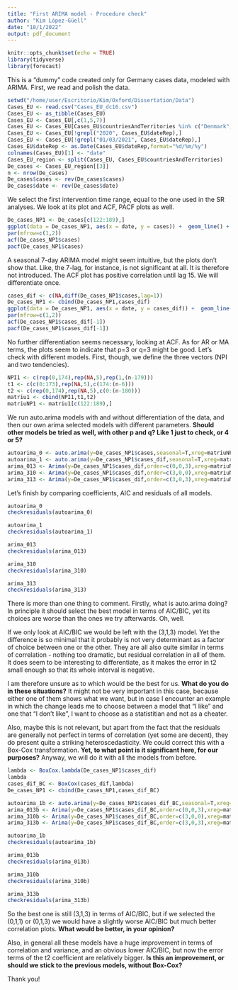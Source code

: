 ```yaml
---
title: "First ARIMA model - Procedure check"
author: "Kim López-Güell"
date: "18/1/2022"
output: pdf_document
---
```


```r
knitr::opts_chunk$set(echo = TRUE)
library(tidyverse)
library(forecast)
```

This is a "dummy" code created only for Germany cases data, modeled with ARIMA. First, we read and polish the data.

```r
setwd("/home/user/Escritorio/Kim/Oxford/Dissertation/Data")
Cases_EU <- read.csv("Cases_EU_dc16.csv")
Cases_EU <- as_tibble(Cases_EU)
Cases_EU <- Cases_EU[,c(1,5,7)]
Cases_EU <- Cases_EU[Cases_EU$countriesAndTerritories %in% c("Denmark", "France", "Germany"), ]
Cases_EU <- Cases_EU[!grepl("2020", Cases_EU$dateRep),]
Cases_EU <- Cases_EU[!grepl("01/03/2021", Cases_EU$dateRep),]
Cases_EU$dateRep <- as.Date(Cases_EU$dateRep,format="%d/%m/%y")
colnames(Cases_EU)[1] <- "date"
Cases_EU_region <- split(Cases_EU, Cases_EU$countriesAndTerritories)
De_cases <- Cases_EU_region[[3]]
n <- nrow(De_cases)
De_cases$cases <- rev(De_cases$cases)
De_cases$date <- rev(De_cases$date)
```

We select the first intervention time range, equal to the one used in the SR analyses. We look at its plot and ACF, PACF plots as well.

```r

De_cases_NP1 <- De_cases[c(122:189),]
ggplot(data = De_cases_NP1, aes(x = date, y = cases)) +  geom_line() +  labs(title = "Cases in Germany", x = "Date", y = "Cases")
par(mfrow=c(1,2))
acf(De_cases_NP1$cases)
pacf(De_cases_NP1$cases)

```

A seasonal 7-day ARIMA model might seem intuitive, but the plots don't show that. Like, the 7-lag, for instance, is not significant at all. It is therefore not introduced. The ACF plot has positive correlation until lag 15. We will differentiate once.

```r

cases_dif <- c(NA,diff(De_cases_NP1$cases,lag=1))
De_cases_NP1 <- cbind(De_cases_NP1,cases_dif)
ggplot(data = De_cases_NP1, aes(x = date, y = cases_dif)) +  geom_line() +  labs(title = "Cases in Germany", x = "Date", y = "Cases")
par(mfrow=c(1,2))
acf(De_cases_NP1$cases_dif[-1])
pacf(De_cases_NP1$cases_dif[-1])

```

No further differentiation seems necessary, looking at ACF. As for AR or MA terms, the plots seem to indicate that p=3 or q=3 might be good. Let's check with different models. First, though, we define the three vectors (NPI and two tendencies).

```r

NPI1 <- c(rep(0,174),rep(NA,5),rep(1,(n-179)))
t1 <- c(c(0:173),rep(NA,5),c(174:(n-6)))
t2 <- c(rep(0,174),rep(NA,5),c(0:(n-180)))
matriu1 <- cbind(NPI1,t1,t2)
matriuNP1 <- matriu1[c(122:189),]

```

We run auto.arima models with and without differentiation of the data, and then our own arima selected models with different parameters. **Should other models be tried as well, with other p and q? Like 1 just to check, or 4 or 5?**

```r

autoarima_0 <- auto.arima(y=De_cases_NP1$cases,seasonal=T,xreg=matriuNP1)
autoarima_1 <- auto.arima(y=De_cases_NP1$cases_dif,seasonal=T,xreg=matriuNP1)
arima_013 <- Arima(y=De_cases_NP1$cases_dif,order=c(0,0,3),xreg=matriuNP1)
arima_310 <- Arima(y=De_cases_NP1$cases_dif,order=c(3,0,0),xreg=matriuNP1)
arima_313 <- Arima(y=De_cases_NP1$cases_dif,order=c(3,0,3),xreg=matriuNP1)

```

Let's finish by comparing coefficients, AIC and residuals of all models. 

```r
autoarima_0
checkresiduals(autoarima_0)

autoarima_1
checkresiduals(autoarima_1)

arima_013
checkresiduals(arima_013)

arima_310
checkresiduals(arima_310)

arima_313
checkresiduals(arima_313)
```

There is more than one thing to comment. Firstly, what is auto.arima doing? In principle it should select the best model in terms of AIC/BIC, yet its choices are worse than the ones we try afterwards. Oh, well.

If we only look at AIC/BIC we would be left with the (3,1,3) model. Yet the difference is so minimal that it probably is not very determinant as a factor of choice between one or the other. They are all also quite similar in terms of correlation - nothing too dramatic, but residual correlation in all of them. It does seem to be interesting to differentiate, as it makes the error in t2 small enough so that its whole interval is negative.

I am therefore unsure as to which would be the best for us. **What do you do in these situations?** It might not be very important in this case, because either one of them shows what we want, but in case I encounter an example in which the change leads me to choose between a model that "I like" and one that "I don't like", I want to choose as a statistitian and not as a cheater.

Also, maybe this is not relevant, but apart from the fact that the residuals are generally not perfect in terms of correlation (yet some are decent), they do present quite a striking heteroscedasticity. We could correct this with a Box-Cox transformation. **Yet, to what point is it significant here, for our purposes?** Anyway, we will do it with all the models from before.

```r
lambda <- BoxCox.lambda(De_cases_NP1$cases_dif)
lambda
cases_dif_BC <- BoxCox(cases_dif,lambda)
De_cases_NP1 <- cbind(De_cases_NP1,cases_dif_BC)

autoarima_1b <- auto.arima(y=De_cases_NP1$cases_dif_BC,seasonal=T,xreg=matriuNP1)
arima_013b <- Arima(y=De_cases_NP1$cases_dif_BC,order=c(0,0,3),xreg=matriuNP1)
arima_310b <- Arima(y=De_cases_NP1$cases_dif_BC,order=c(3,0,0),xreg=matriuNP1)
arima_313b <- Arima(y=De_cases_NP1$cases_dif_BC,order=c(3,0,3),xreg=matriuNP1)

autoarima_1b
checkresiduals(autoarima_1b)

arima_013b
checkresiduals(arima_013b)

arima_310b
checkresiduals(arima_310b)

arima_313b
checkresiduals(arima_313b)
```

So the best one is still (3,1,3) in terms of AIC/BIC, but if we selected the (0,1,1) or (0,1,3) we would have a slightly worse AIC/BIC but much better correlation plots. **What would be better, in your opinion?**

Also, in general all these models have a huge improvement in terms of correlation and variance, and an obvious lower AIC/BIC, but now the error terms of the t2 coefficient are relatively bigger. **Is this an improvement, or should we stick to the previous models, without Box-Cox?**

Thank you!
